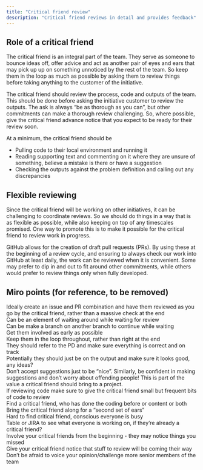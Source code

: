 ```yaml
---
title: "Critical friend review"
description: "Critical friend reviews in detail and provides feedback"
---
```


## Role of a critical friend

The critical friend is an integral part of the team. They serve as someone to bounce ideas off, offer advice and act as another pair of eyes and ears that may pick up up on something unnoticed by the rest of the team. So keep them in the loop as much as possible by asking them to review things before taking anything to the customer of the initiative.

The critical friend should review the process, code and outputs of the team. This should be done before asking the initiative customer to review the outputs. The ask is always "be as thorough as you can", but other commitments can make a thorough review challenging. So, where possible, give the critical friend advance notice that you expect to be ready for their review soon.

At a minimum, the critical friend should be

- Pulling code to their local environment and running it
- Reading supporting text and commenting on it where they are unsure of something, believe a mistake is there or have a suggestion
- Checking the outputs against the problem definition and calling out any discrepancies

## Flexible reviewing

Since the critical friend will be working on other initiatives, it can be challenging to coordinate reviews. So we should do things in a way that is as flexible as possible, while also keeping on top of any timescales promised. One way to promote this is to make it possible for the critical friend to review work in progress.

GitHub allows for the creation of draft pull requests (PRs). By using these at the beginning of a review cycle, and ensuring to always check our work into GitHub at least daily, the work can be reviewed when it is convenient. Some may prefer to dip in and out to fit around other commitments, while others would prefer to review things only when fully developed.

## Miro points (for reference, to be removed)

Ideally create an issue and PR combination and have them reviewed as you go by the critical friend, rather than a massive check at the end  
Can be an element of waiting around while waiting for review  
Can be make a branch on another branch to continue while waiting  
Get them involved as early as possible  
Keep them in the loop throughout, rather than right at the end  
They should refer to the PD and make sure everything is correct and on track  
Potentially they should just be on the output and make sure it looks good, any ideas?  
Don't accept suggestions just to be "nice". Similarly, be confident in making suggestions and don't worry about offending people! This is part of the value a critical friend should bring to a project.  
If reviewing code make sure to give the critical friend small but frequent  bits of code to review  
Find a critical friend, who has done the coding before or content or both  
Bring the critical friend along for a "second set of ears"  
Hard to find critical friend, conscious everyone is busy  
Table or JIRA to see what everyone is working on, if they're already a critical friend?  
Involve your critical friends from the beginning - they may notice things you missed  
Give your critical friend notice that stuff to review will be coming their way  
Don't be afraid to voice your opinion/challenge more senior members of the team  

